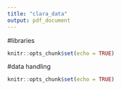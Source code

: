 ```yaml
---
title: "clara_data"
output: pdf_document
---
```


#libraries
```r
knitr::opts_chunk$set(echo = TRUE)

```

#data handling
```r
knitr::opts_chunk$set(echo = TRUE)
```

